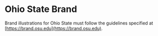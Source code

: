 

<Meta title="Ohio State Brand" />

# Ohio State Brand

Brand illustrations for Ohio State must follow the guidelines specified
at [https://brand.osu.edu](https://brand.osu.edu).

<IconLibrary name="osu" />
<IllustrationLibrary group="osu" />
